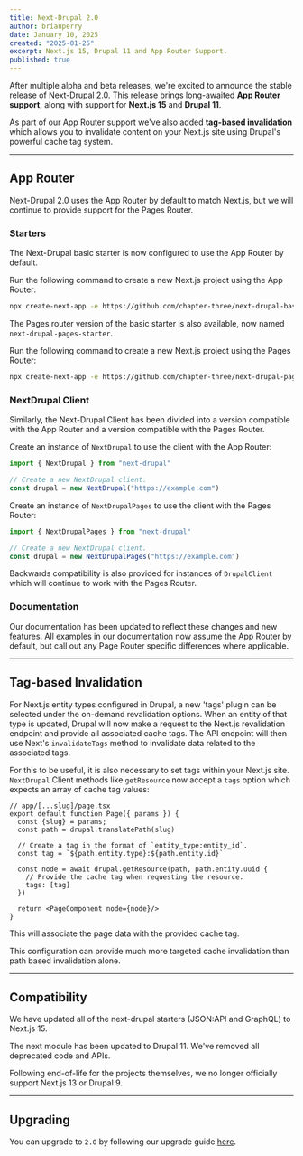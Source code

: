 ```yaml
---
title: Next-Drupal 2.0
author: brianperry
date: January 10, 2025
created: "2025-01-25"
excerpt: Next.js 15, Drupal 11 and App Router Support.
published: true
---
```


After multiple alpha and beta releases, we're excited to announce the stable release of Next-Drupal 2.0. This release brings long-awaited **App Router support**, along with support for **Next.js 15** and **Drupal 11**.

As part of our App Router support we've also added **tag-based invalidation** which allows you to invalidate content on your Next.js site using Drupal's powerful cache tag system.

---

## App Router

Next-Drupal 2.0 uses the App Router by default to match Next.js, but we will continue to provide support for the Pages Router.

### Starters

The Next-Drupal basic starter is now configured to use the App Router by default.

Run the following command to create a new Next.js project using the App Router:

```sh
npx create-next-app -e https://github.com/chapter-three/next-drupal-basic-starter
```

The Pages router version of the basic starter is also available, now named `next-drupal-pages-starter`.

Run the following command to create a new Next.js project using the Pages Router:

```sh
npx create-next-app -e https://github.com/chapter-three/next-drupal-pages-starter
```

### NextDrupal Client

Similarly, the Next-Drupal Client has been divided into a version compatible with the App Router and a version compatible with the Pages Router.

Create an instance of `NextDrupal` to use the client with the App Router:

```js
import { NextDrupal } from "next-drupal"

// Create a new NextDrupal client.
const drupal = new NextDrupal("https://example.com")
```

Create an instance of `NextDrupalPages` to use the client with the Pages Router:

```js
import { NextDrupalPages } from "next-drupal"

// Create a new NextDrupal client.
const drupal = new NextDrupalPages("https://example.com")
```

Backwards compatibility is also provided for instances of `DrupalClient` which will continue to work with the Pages Router.

### Documentation

Our documentation has been updated to reflect these changes and new features. All examples in our documentation now assume the App Router by default, but call out any Page Router specific differences where applicable.

---

## Tag-based Invalidation

For Next.js entity types configured in Drupal, a new 'tags' plugin can be selected under the on-demand revalidation options. When an entity of that type is updated, Drupal will now make a request to the Next.js revalidation endpoint and provide all associated cache tags. The API endpoint will then use Next's `invalidateTags` method to invalidate data related to the associated tags.

For this to be useful, it is also necessary to set tags within your Next.js site. `NextDrupal` Client methods like `getResource` now accept a `tags` option which expects an array of cache tag values:

```tsx title=app/[...slug]/page.tsx
// app/[...slug]/page.tsx
export default function Page({ params }) {
  const {slug} = params;
  const path = drupal.translatePath(slug)

  // Create a tag in the format of `entity_type:entity_id`.
  const tag = `${path.entity.type}:${path.entity.id}`

  const node = await drupal.getResource(path, path.entity.uuid {
    // Provide the cache tag when requesting the resource.
    tags: [tag]
  })

  return <PageComponent node={node}/>
}
```

This will associate the page data with the provided cache tag.

This configuration can provide much more targeted cache invalidation than path based invalidation alone.

---

## Compatibility

We have updated all of the next-drupal starters (JSON:API and GraphQL) to Next.js 15.

The next module has been updated to Drupal 11. We've removed all deprecated code and APIs.

Following end-of-life for the projects themselves, we no longer officially support Next.js 13 or Drupal 9.

---

## Upgrading

You can upgrade to `2.0` by following our upgrade guide [here](/docs/upgrade-guide).
